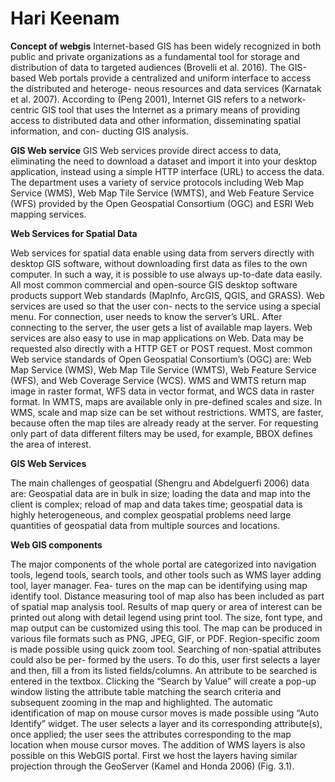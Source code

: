 # Hari Keenam {#hari_keenam}

**Concept of webgis**
Internet-based GIS has been widely recognized in both
public and private organizations as a fundamental tool for
storage and distribution of data to targeted audiences
(Brovelli et al. 2016).
The GIS-based Web portals provide a centralized and
uniform interface to access the distributed and heteroge-
neous resources and data services (Karnatak et al. 2007).
According to (Peng 2001), Internet GIS refers to a
network-centric GIS tool that uses the Internet as a primary
means of providing access to distributed data and other
information, disseminating spatial information, and con-
ducting GIS analysis.


**GIS Web service**
GIS Web services provide direct access to data, eliminating
the need to download a dataset and import it into your
desktop application, instead using a simple HTTP interface
(URL) to access the data. The department uses a variety of
service protocols including Web Map Service (WMS), Web
Map Tile Service (WMTS), and Web Feature Service (WFS) provided by the Open Geospatial Consortium
(OGC) and ESRI Web mapping services.

**Web Services for Spatial Data**

Web services for spatial data enable using data from servers
directly with desktop GIS software, without downloading
first data as files to the own computer. In such a way, it is
possible to use always up-to-date data easily. All most
common commercial and open-source GIS desktop software
products support Web standards (MapInfo, ArcGIS, QGIS,
and GRASS). Web services are used so that the user con-
nects to the service using a special menu. For connection,
user needs to know the server’s URL. After connecting to
the server, the user gets a list of available map layers. Web
services are also easy to use in map applications on Web.
Data may be requested also directly with a HTTP GET or
POST request.
Most common Web service standards of Open Geospatial
Consortium’s (OGC) are: Web Map Service (WMS), Web
Map Tile Service (WMTS), Web Feature Service (WFS),
and Web Coverage Service (WCS).
WMS and WMTS return map image in raster format,
WFS data in vector format, and WCS data in raster format.
In WMTS, maps are available only in pre-defined scales and
size. In WMS, scale and map size can be set without
restrictions. WMTS, are faster, because often the map tiles
are already ready at the server. For requesting only part of
data different filters may be used, for example, BBOX
defines the area of interest.

**GIS Web Services**

The main challenges of geospatial (Shengru and Abdelguerfi
2006) data are:
Geospatial data are in bulk in size; loading the data and map
into the client is complex; reload of map and data takes time;
geospatial data is highly heterogeneous, and complex
geospatial problems need large quantities of geospatial data
from multiple sources and locations.


**Web GIS components**

The major components of the whole portal are categorized
into navigation tools, legend tools, search tools, and other
tools such as WMS layer adding tool, layer manager. Fea-
tures on the map can be identifying using map identify tool.
Distance measuring tool of map also has been included as
part of spatial map analysis tool. Results of map query or
area of interest can be printed out along with detail legend
using print tool. The size, font type, and map output can be
customized using this tool. The map can be produced in
various file formats such as PNG, JPEG, GIF, or PDF.
Region-specific zoom is made possible using quick zoom
tool.
Searching of non-spatial attributes could also be per-
formed by the users. To do this, user first selects a layer and
then, fill a from its listed fields/columns. An attribute to be
searched is entered in the textbox. Clicking the “Search by
Value” will create a pop-up window listing the attribute table
matching the search criteria and subsequent zooming in the
map and highlighted.
The automatic identification of map on mouse cursor
moves is made possible using “Auto Identify” widget. The
user selects a layer and its corresponding attribute(s), once
applied; the user sees the attributes corresponding to the map
location when mouse cursor moves.
The addition of WMS layers is also possible on this
WebGIS portal. First we host the layers having similar
projection through the GeoServer (Kamel and Honda 2006)
(Fig. 3.1).


